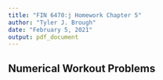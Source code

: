 ```yaml
---
title: "FIN 6470:j Homework Chapter 5"
author: "Tyler J. Brough"
date: "February 5, 2021"
output: pdf_document
---
```


## __Numerical Workout Problems__


